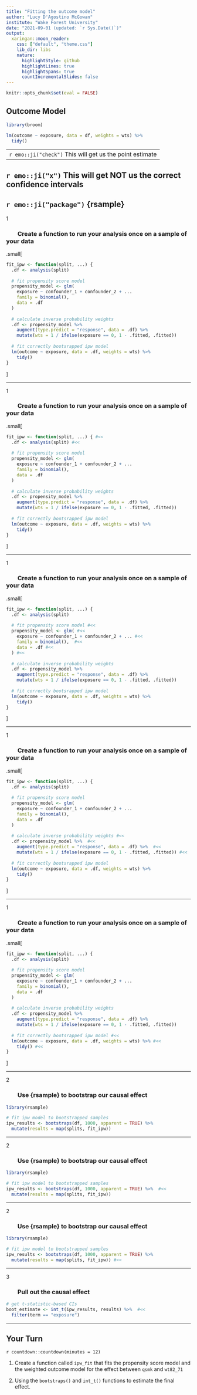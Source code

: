 ```yaml
---
title: "Fitting the outcome model"
author: "Lucy D'Agostino McGowan"
institute: "Wake Forest University"
date: "2021-09-01 (updated: `r Sys.Date()`)"
output:
  xaringan::moon_reader:
    css: ["default", "theme.css"]
    lib_dir: libs
    nature:
      highlightStyle: github
      highlightLines: true
      highlightSpans: true
      countIncrementalSlides: false
---
```


```r
knitr::opts_chunk$set(eval = FALSE)
```

## Outcome Model

```r
library(broom)

lm(outcome ~ exposure, data = df, weights = wts) %>% 
  tidy()
```

--
`r emo::ji("check")` This will get us the point estimate  
--

`r emo::ji("x")` This will get NOT us the correct confidence intervals  
--

`r emo::ji("package")` {rsample}
---

<span class = "num">1</span> <h3> &nbsp; &nbsp; &nbsp;  &nbsp; Create a function to run your analysis once on a sample of your data</h3> 

.small[
```r
fit_ipw <- function(split, ...) {
  .df <- analysis(split)
  
  # fit propensity score model
  propensity_model <- glm(
    exposure ~ confounder_1 + confounder_2 + ...
    family = binomial(), 
    data = .df
  )
  
  # calculate inverse probability weights
  .df <- propensity_model %>% 
    augment(type.predict = "response", data = .df) %>% 
    mutate(wts = 1 / ifelse(exposure == 0, 1 - .fitted, .fitted))
  
  # fit correctly bootsrapped ipw model
  lm(outcome ~ exposure, data = .df, weights = wts) %>% 
    tidy()
}
```
]

---

<span class = "num">1</span> <h3> &nbsp; &nbsp; &nbsp;  &nbsp; Create a function to run your analysis once on a sample of your data</h3> 

.small[
```r
fit_ipw <- function(split, ...) { #<<
  .df <- analysis(split) #<<
  
  # fit propensity score model
  propensity_model <- glm(
    exposure ~ confounder_1 + confounder_2 + ...
    family = binomial(), 
    data = .df
  )
  
  # calculate inverse probability weights
  .df <- propensity_model %>% 
    augment(type.predict = "response", data = .df) %>% 
    mutate(wts = 1 / ifelse(exposure == 0, 1 - .fitted, .fitted))
  
  # fit correctly bootsrapped ipw model
  lm(outcome ~ exposure, data = .df, weights = wts) %>% 
    tidy()
}
```
]

---

<span class = "num">1</span> <h3> &nbsp; &nbsp; &nbsp;  &nbsp; Create a function to run your analysis once on a sample of your data</h3> 

.small[
```r
fit_ipw <- function(split, ...) {
  .df <- analysis(split)
  
  # fit propensity score model #<<
  propensity_model <- glm( #<<
    exposure ~ confounder_1 + confounder_2 + ... #<<
    family = binomial(),  #<<
    data = .df #<<
  ) #<<
  
  # calculate inverse probability weights
  .df <- propensity_model %>% 
    augment(type.predict = "response", data = .df) %>% 
    mutate(wts = 1 / ifelse(exposure == 0, 1 - .fitted, .fitted))
  
  # fit correctly bootsrapped ipw model
  lm(outcome ~ exposure, data = .df, weights = wts) %>% 
    tidy()
}
```
]

---

<span class = "num">1</span> <h3> &nbsp; &nbsp; &nbsp;  &nbsp; Create a function to run your analysis once on a sample of your data</h3> 

.small[
```r
fit_ipw <- function(split, ...) { 
  .df <- analysis(split) 
  
  # fit propensity score model
  propensity_model <- glm(
    exposure ~ confounder_1 + confounder_2 + ...
    family = binomial(), 
    data = .df
  )
  
  # calculate inverse probability weights #<<
  .df <- propensity_model %>%  #<<
    augment(type.predict = "response", data = .df) %>%  #<<
    mutate(wts = 1 / ifelse(exposure == 0, 1 - .fitted, .fitted)) #<<
  
  # fit correctly bootsrapped ipw model
  lm(outcome ~ exposure, data = .df, weights = wts) %>% 
    tidy() 
}
```
]

---

<span class = "num">1</span> <h3> &nbsp; &nbsp; &nbsp;  &nbsp; Create a function to run your analysis once on a sample of your data</h3> 

.small[
```r
fit_ipw <- function(split, ...) { 
  .df <- analysis(split) 
  
  # fit propensity score model
  propensity_model <- glm(
    exposure ~ confounder_1 + confounder_2 + ...
    family = binomial(), 
    data = .df
  )
  
  # calculate inverse probability weights
  .df <- propensity_model %>% 
    augment(type.predict = "response", data = .df) %>% 
    mutate(wts = 1 / ifelse(exposure == 0, 1 - .fitted, .fitted))
  
  # fit correctly bootsrapped ipw model #<<
  lm(outcome ~ exposure, data = .df, weights = wts) %>% #<<
    tidy() #<<
}
```
]

---

<span class = "num">2</span> <h3> &nbsp; &nbsp; &nbsp;  &nbsp; Use {rsample} to bootstrap our causal effect</h3> 


```r
library(rsample)

# fit ipw model to bootstrapped samples
ipw_results <- bootstraps(df, 1000, apparent = TRUE) %>% 
  mutate(results = map(splits, fit_ipw)) 
```

---


<span class = "num">2</span> <h3> &nbsp; &nbsp; &nbsp;  &nbsp; Use {rsample} to bootstrap our causal effect</h3> 


```r
library(rsample)

# fit ipw model to bootstrapped samples
ipw_results <- bootstraps(df, 1000, apparent = TRUE) %>%  #<<
  mutate(results = map(splits, fit_ipw)) 
```

---

<span class = "num">2</span> <h3> &nbsp; &nbsp; &nbsp;  &nbsp; Use {rsample} to bootstrap our causal effect</h3> 


```r
library(rsample)

# fit ipw model to bootstrapped samples
ipw_results <- bootstraps(df, 1000, apparent = TRUE) %>% 
  mutate(results = map(splits, fit_ipw)) #<<
```

---

<span class = "num">3</span> <h3> &nbsp; &nbsp; &nbsp;  &nbsp; Pull out the causal effect</h3> 


```r
# get t-statistic-based CIs
boot_estimate <- int_t(ipw_results, results) %>%  #<<
  filter(term == "exposure")
```

---

## Your Turn

`r countdown::countdown(minutes = 12)`

1. Create a function called `ipw_fit` that fits the propensity score model and the weighted outcome model for the effect between `qsmk` and `wt82_71`

2. Using the `bootstraps()` and `int_t()` functions to estimate the final effect.


